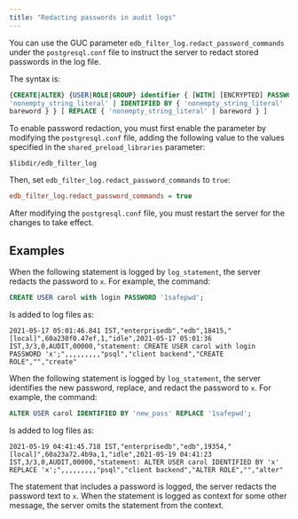 ```yaml
---
title: "Redacting passwords in audit logs"
---
```


<div id="redacting_passwords_from_audit_logs" class="registered_link"></div>

You can use the GUC parameter `edb_filter_log.redact_password_commands` under the `postgresql.conf` file to instruct the server to redact stored passwords in the log file. 

The syntax is:

```sql
{CREATE|ALTER} {USER|ROLE|GROUP} identifier { [WITH] [ENCRYPTED] PASSWORD
'nonempty_string_literal' | IDENTIFIED BY { 'nonempty_string_literal' |
bareword } } [ REPLACE { 'nonempty_string_literal' | bareword } ]
```

To enable password redaction, you must first enable the parameter by modifying the `postgresql.conf` file, adding the following value to the values specified in the `shared_preload_libraries` parameter:

```text
$libdir/edb_filter_log
```

Then, set `edb_filter_log.redact_password_commands` to `true`:

```ini
edb_filter_log.redact_password_commands = true
```

After modifying the `postgresql.conf` file, you must restart the server for the changes to take effect.

## Examples

When the following statement is logged by `log_statement`, the server redacts the password to `x`. For example, the command:

```sql
CREATE USER carol with login PASSWORD '1safepwd';
```

Is added to log files as:

```text
2021-05-17 05:01:46.841 IST,"enterprisedb","edb",18415,"[local]",60a230f0.47ef,1,"idle",2021-05-17 05:01:36 IST,3/3,0,AUDIT,00000,"statement: CREATE USER carol with login PASSWORD 'x';",,,,,,,,,"psql","client backend","CREATE ROLE","","create"
```

When the following statement is logged by `log_statement`, the server identifies the new password, replace, and redact the password to `x`. For example, the command:
 
```sql
ALTER USER carol IDENTIFIED BY 'new_pass' REPLACE '1safepwd'; 
```

Is added to log files as:

```text
2021-05-19 04:41:45.718 IST,"enterprisedb","edb",19354,"[local]",60a23a72.4b9a,1,"idle",2021-05-19 04:41:23 IST,3/3,0,AUDIT,00000,"statement: ALTER USER carol IDENTIFIED BY 'x' REPLACE 'x';",,,,,,,,,"psql","client backend","ALTER ROLE","","alter"
```

The statement that includes a password is logged, the server redacts the password text to `x`. When the statement is logged as context for some other message, the server omits the statement from the context.


